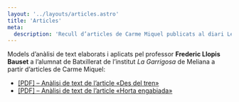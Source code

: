 ```yaml
---
layout: '../layouts/articles.astro'
title: 'Articles'
meta:
  description: 'Recull d’articles de Carme Miquel publicats al diari Levante-EMV, on va tindre una columna d’opinió setmanal.'
---
```



Models d’anàlisi de text elaborats i aplicats pel professor **Frederic Llopis Bauset** a l’alumnat de Batxillerat de l’institut _La Garrigosa_ de Meliana a partir d’articles de Carme Miquel:

- [[PDF] – Anàlisi de text de l’article «Des del tren»](/content/uploads/analisi-de-text-des-del-tren-ies-la-garrigosa.pdf)
- [[PDF] – Anàlisi de text de l’article «Horta engabiada»](/content/uploads/analisi-de-text-horta-engabiada-ies-la-garrigosa.pdf)
